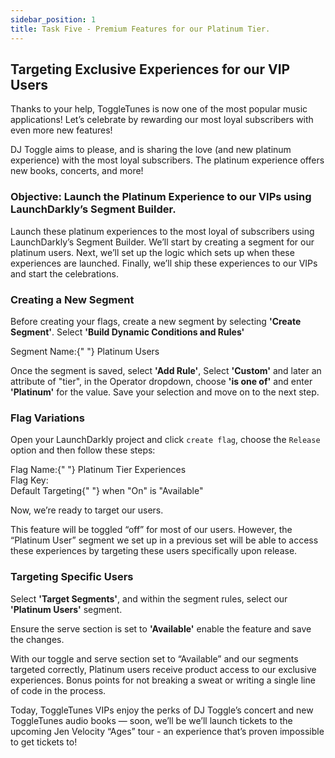```yaml
---
sidebar_position: 1
title: Task Five - Premium Features for our Platinum Tier.
---
```



## Targeting Exclusive Experiences for our VIP Users

Thanks to your help, ToggleTunes is now one of the most popular music applications! Let’s celebrate by rewarding our most loyal subscribers with even more new features!

DJ Toggle aims to please, and is sharing the love (and new platinum experience) with the most loyal subscribers. The platinum experience offers new books, concerts, and more!

### Objective\: Launch the Platinum Experience to our VIPs using LaunchDarkly’s Segment Builder.
Launch these platinum experiences to the most loyal of subscribers using LaunchDarkly’s Segment Builder. We’ll start by creating a segment for our platinum users. Next, we’ll set up the logic which sets up when these experiences are launched. Finally, we’ll ship these experiences to our VIPs and start the celebrations.

### Creating a New Segment

Before creating your flags, create a new segment by selecting **'Create Segment'**. Select **'Build Dynamic Conditions and Rules'**

<div className="text-lg font-bold text-blue-500">
  Segment Name:{" "}
  <span className="text-black dark:text-white font-normal">
    Platinum Users
  </span>
</div>

Once the segment is saved, select **'Add Rule'**, Select **'Custom'** and later an attribute of "tier", in the Operator dropdown, choose **'is one of'** and enter **'Platinum'** for the value. Save your selection and move on to the next step.

### Flag Variations
Open your LaunchDarkly project and click `create flag`, choose the `Release` option and then follow these steps:

<div className="text-lg font-bold text-blue-500">
  Flag Name:{" "}
  <span className="text-black dark:text-white font-normal">
    Platinum Tier Experiences
  </span>
</div>

<div className="flex items-center space-x-3">
  <span className="text-lg text-blue-500 font-bold">Flag Key:</span>
  <CopyField value="platinumtier" client:load />
</div>

<div className="text-lg font-bold text-blue-500">
  Default Targeting{" "}
  <span className="text-black dark:text-white font-normal">
    when "On" is "Available"
  </span>
</div>

Now, we’re ready to target our users.

This feature will be toggled “off” for most of our users.  However, the “Platinum User” segment we set up in a previous set will be able to access these experiences by targeting these users specifically upon release.

### Targeting Specific Users

Select **'Target Segments'**, and within the segment rules, select our **'Platinum Users'** segment.

Ensure the serve section is set to **'Available'** enable the feature and save the changes.

With our toggle and serve section set to “Available” and our segments targeted correctly, Platinum users receive product access to our exclusive experiences. Bonus points for not breaking a sweat or writing a single line of code in the process.

Today, ToggleTunes VIPs enjoy the perks of DJ Toggle’s concert and new ToggleTunes audio books — soon, we’ll be we’ll launch tickets to the upcoming Jen Velocity “Ages” tour - an experience that’s proven impossible to get tickets to!
